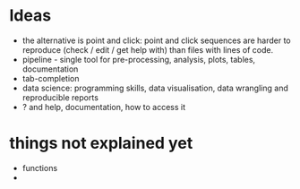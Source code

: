 # Ideas

- the alternative is point and click: point and click sequences are harder to reproduce (check / edit / get help with) than files with lines of code.
- pipeline - single tool for pre-processing, analysis, plots, tables, documentation
- tab-completion
- data science: programming skills, data visualisation, data wrangling and reproducible reports
- ? and help, documentation, how to access it

# things not explained yet
- functions
-